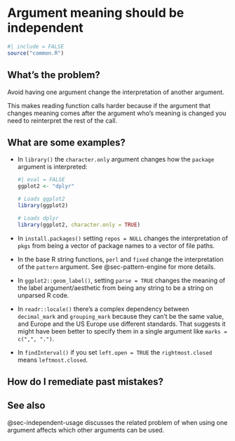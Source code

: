 # Argument meaning should be independent {#sec-independent-meaning}

```r
#| include = FALSE
source("common.R")
```

## What's the problem?

Avoid having one argument change the interpretation of another argument.

This makes reading function calls harder because if the argument that changes meaning comes after the argument who's meaning is changed you need to reinterpret the rest of the call.

## What are some examples?

-   In `library()` the `character.only` argument changes how the `package` argument is interpreted:

    ```r
    #| eval = FALSE
    ggplot2 <- "dplyr"

    # Loads ggplot2
    library(ggplot2)

    # Loads dplyr
    library(ggplot2, character.only = TRUE)
    ```

-   In `install.packages()` setting `repos = NULL` changes the interpretation of `pkgs` from being a vector of package names to a vector of file paths.

-   In the base R string functions, `perl` and `fixed` change the interpretation of the `pattern` argument.
    See @sec-pattern-engine for more details.

-   In `ggplot2::geom_label()`, setting `parse = TRUE` changes the meaning of the label argument/aesthetic from being any string to be a string on unparsed R code.

-   In `readr::locale()` there's a complex dependency between `decimal_mark` and `grouping_mark` because they can't be the same value, and Europe and the US Europe use different standards.
    That suggests it might have been better to specify them in a single argument like `marks = c(",", ".")`.

-   In `findInterval()` if you set `left.open = TRUE` the `rightmost.closed` means `leftmost.closed`.

## How do I remediate past mistakes?

## See also

@sec-independent-usage discusses the related problem of when using one argument affects which other arguments can be used.
